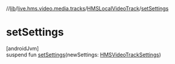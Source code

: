 //[lib](/api-reference/android/v2/home/content)/[live.hms.video.media.tracks](../index)/[HMSLocalVideoTrack](index)/[setSettings](set-settings)

# setSettings

[androidJvm]\
suspend fun [setSettings](set-settings)(newSettings: [HMSVideoTrackSettings](../../live.hms.video.media.settings/-h-m-s-video-track-settings/index))
